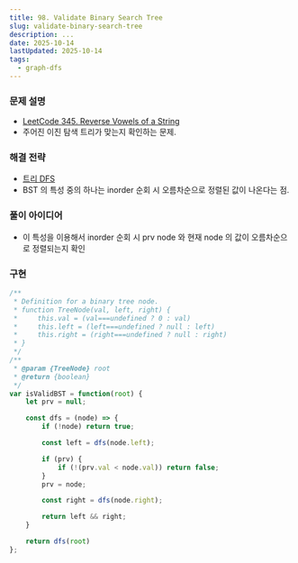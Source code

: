 ```yaml
---
title: 98. Validate Binary Search Tree
slug: validate-binary-search-tree
description: ...
date: 2025-10-14
lastUpdated: 2025-10-14
tags:
  - graph-dfs
---
```


### 문제 설명

* [LeetCode 345. Reverse Vowels of a String](https://leetcode.com/problems/reverse-vowels-of-a-string/)
*  주어진 이진 탐색 트리가 맞는지 확인하는 문제.

### 해결 전략

* [트리 DFS](../../frame/tree-dfs/) 
* BST 의 특성 중의 하나는 inorder 순회 시 오름차순으로 정렬된 값이 나온다는 점.

### 풀이 아이디어

* 이 특성을 이용해서 inorder 순회 시 prv node 와 현재 node 의 값이 오름차순으로 정렬되는지 확인

### 구현

```typescript
/**
 * Definition for a binary tree node.
 * function TreeNode(val, left, right) {
 *     this.val = (val===undefined ? 0 : val)
 *     this.left = (left===undefined ? null : left)
 *     this.right = (right===undefined ? null : right)
 * }
 */
/**
 * @param {TreeNode} root
 * @return {boolean}
 */
var isValidBST = function(root) {
    let prv = null;

    const dfs = (node) => {
        if (!node) return true;

        const left = dfs(node.left);

        if (prv) {
            if (!(prv.val < node.val)) return false;
        }
        prv = node;

        const right = dfs(node.right);

        return left && right;
    }

    return dfs(root)
};
```